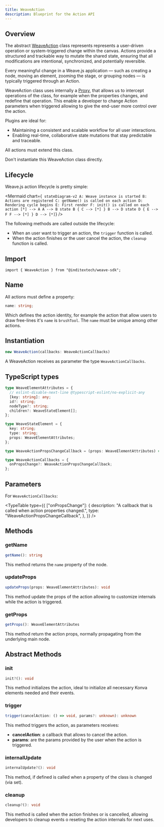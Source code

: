 ```yaml
---
title: WeaveAction
description: Blueprint for the Action API
---
```



## Overview

The abstract [WeaveAction](https://github.com/InditexTech/weavejs/blob/main/code/packages/sdk/src/actions/action.ts)
class represents represents a user-driven operation or system-triggered change within the canvas. Actions provide a
structured and trackable way to mutate the shared state, ensuring that all modifications are intentional, synchronized,
and potentially reversible.

Every meaningful change in a Weave.js application — such as creating a node, moving an element, zooming the stage, or
grouping nodes — is typically triggered through an Action.

WeaveAction class uses internally a [Proxy](), that allows us to intercept operations of the class, for example
when the properties changes, and redefine that operation. This enable a developer to change Action parameters when
triggered allowing to give the end-user more control over the action.

Plugins are ideal for:

- Maintaining a consistent and scalable workflow for all user interactions.
- Enabling real-time, collaborative state mutations that stay predictable and traceable.

All actions must extend this class.

<Callout title="Don't directly use" type="warn">
  Don't instantiate this WeaveAction class directly.
</Callout>

## Lifecycle

Weave.js action lifecycle is pretty simple:

<Mermaid
  chart={`
stateDiagram-v2
  A: Weave instance is started
  B: Actions are registered
  C: getName() is called on each action
  D: Rendering cycle begins
  E: First render
  F: init() is called on each action
  [*] --> A
  A --> B
  state B {
    C --> [*]
  }
  B --> D
  state D {
    E --> F
    F --> [*]
  }
  D --> [*]`}
/>

<Callout title="Decoupled from the lifecycle">

The following methods are called outside the lifecycle:

- When an user want to trigger an action, the `trigger` function is called.
- When the action finishes or the user cancel the action, the `cleanup` function is called.

</Callout>

## Import

```shell
import { WeaveAction } from "@inditextech/weave-sdk";
```

## Name

All actions must define a property:

```ts
name: string;
```

Which defines the action identity, for example the action that allow users to draw free-lines
it's `name` is `brushTool`. The `name` must be unique among other actions.

## Instantiation

```ts
new WeaveAction(callbacks: WeaveActionCallbacks)
```

A WeaveAction receives as parameter the type `WeaveActionCallbacks`.

## TypeScript types

```ts
type WeaveElementAttributes = {
  // eslint-disable-next-line @typescript-eslint/no-explicit-any
  [key: string]: any;
  id?: string;
  nodeType?: string;
  children?: WeaveStateElement[];
};

type WeaveStateElement = {
  key: string;
  type: string;
  props: WeaveElementAttributes;
};

type WeaveActionPropsChangeCallback = (props: WeaveElementAttributes) => void;

type WeaveActionCallbacks = {
  onPropsChange?: WeaveActionPropsChangeCallback;
};
```

## Parameters

For `WeaveActionCallbacks`:

<TypeTable
  type={{
    ["onPropsChange"]: {
      description: "A callback that is called when action properties changed.",
      type: "WeaveActionPropsChangeCallback",
    },
  }}
/>

## Methods

### getName

```ts
getName(): string
```

This method returns the `name` property of the node.

### updateProps

```ts
updateProps(props: WeaveElementAttributes): void
```

This method update the props of the action allowing to customize internals while the
action is triggered.

### getProps

```ts
getProps(): WeaveElementAttributes
```

This method return the action props, normally propagating from the underlying main node.

## Abstract Methods

### init

```ts
init?(): void
```

This method initializes the action, ideal to initialize all necessary Konva elements needed
and their events.

### trigger

```ts
trigger(cancelAction: () => void, params?: unknown): unknown
```

This method triggers the action, as parameters receives:

- **cancelAction**: a callback that allows to cancel the action.
- **params**: are the params provided by the user when the action is triggered.

### internalUpdate

```ts
internalUpdate?(): void
```

This method, if defined is called when a property of the class is changed (via set).

### cleanup

```ts
cleanup?(): void
```

This method is called when the action finishes or is cancelled, allowing developers to
cleanup events o reseting the action internals for next uses.
